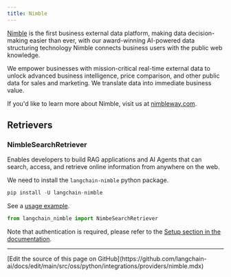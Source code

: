 ```yaml
---
title: Nimble
---
```


[Nimble](https://www.linkedin.com/company/nimbledata) is the first business external data platform, making data decision-making easier than ever, with our award-winning AI-powered data structuring technology Nimble connects business users with the public web knowledge.

We empower businesses with mission-critical real-time external data to unlock advanced business intelligence, price comparison, and other public data for sales and marketing. We translate data into immediate business value.

If you'd like to learn more about Nimble, visit us at [nimbleway.com](https://www.nimbleway.com/).

## Retrievers

### NimbleSearchRetriever

Enables developers to build RAG applications and AI Agents that can search, access, and retrieve online information from anywhere on the web.

We need to install the `langchain-nimble` python package.

```python
pip install -U langchain-nimble
```

See a [usage example](/oss/python/integrations/retrievers/nimble/).

```python
from langchain_nimble import NimbeSearchRetriever
```

Note that authentication is required, please refer to the [Setup section in the documentation](/oss/python/integrations/retrievers/nimble/#setup).

---

<Callout icon="pen-to-square" iconType="regular">
  [Edit the source of this page on GitHub](https://github.com/langchain-ai/docs/edit/main/src/oss/python/integrations/providers/nimble.mdx)
</Callout>
